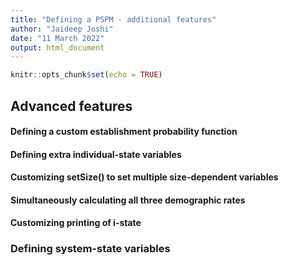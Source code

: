 ---
title: "Defining a PSPM - additional features"
author: "Jaideep Joshi"
date: "11 March 2022"
output: html_document
---
  
```{r setup, include=FALSE}
knitr::opts_chunk$set(echo = TRUE)
```

## Advanced features

#### Defining a custom establishment probability function


#### Defining extra individual-state variables



#### Customizing setSize() to set multiple size-dependent variables

#### Simultaneously calculating all three demographic rates

#### Customizing printing of i-state

### Defining system-state variables


